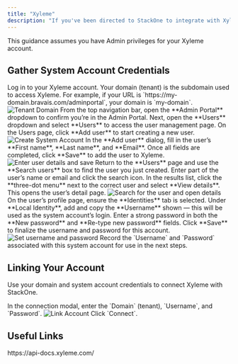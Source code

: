 ```yaml
---
title: "Xyleme"
description: "If you've been directed to StackOne to integrate with Xyleme, the following steps will help you understand the process and any necessary actions to configure successful integration."
---
```



<Warning>
  This guidance assumes you have Admin privileges for your Xyleme account.
</Warning>

## Gather System Account Credentials

<Steps>
  <Step title="Log in to Xyleme">
    Log in to your Xyleme account.
    Your domain (tenant) is the subdomain used to access Xyleme. For example, if your URL is `https://my-domain.bravais.com/adminportal`, your domain is `my-domain`.
    <Frame>
      <img className='rounded-md' style={{ margin: '0 auto', border: '1px solid #efefef' }} alt="Tenant Domain" src="/images/xyleme/image1.png" />
    </Frame>
  </Step>

  <Step title="Create System Account">
    From the top navigation bar, open the **Admin Portal** dropdown to confirm you’re in the Admin Portal.
    Next, open the **Users** dropdown and select **Users** to access the user management page.
    On the Users page, click **Add user** to start creating a new user.
    <Frame>
      <img className='rounded-md' style={{ margin: '0 auto', border: '1px solid #efefef' }} alt="Create System Account" src="/images/xyleme/image2.png" />
    </Frame>
  </Step>

  <Step title="Enter User Details and Save">
    In the **Add user** dialog, fill in the user’s **First name**, **Last name**, and **Email**.
    Once all fields are completed, click **Save** to add the user to Xyleme.
    <Frame>
      <img className='rounded-md' style={{ margin: '0 auto', border: '1px solid #efefef' }} alt="Enter user details and save" src="/images/xyleme/image3.png" />
    </Frame>
  </Step>

  <Step title="Search for the User and Open Details">
    Return to the **Users** page and use the **Search users** box to find the user you just created.
    Enter part of the user’s name or email and click the search icon.
    In the results list, click the **three-dot menu** next to the correct user and select **View details**. This opens the user’s detail page.
    <Frame>
      <img className='rounded-md' style={{ margin: '0 auto', border: '1px solid #efefef' }} alt="Search for the user and open details" src="/images/xyleme/image4.png" />
    </Frame>
  </Step>

  <Step title="Set Username and Password">
    On the user’s profile page, ensure the **Identities** tab is selected.
    Under **Local Identity**, add and copy the **Username** shown — this will be used as the system account’s login.
    Enter a strong password in both the **New password** and **Re-type new password** fields.
    Click **Save** to finalize the username and password for this account.
    <Frame>
      <img className='rounded-md' style={{ margin: '0 auto', border: '1px solid #efefef' }} alt="Set username and password" src="/images/xyleme/image5.png" />
    </Frame>
    Record the `Username` and `Password` associated with this system account for use in the next steps.
  </Step>
</Steps>

## Linking Your Account

Use your domain and system account credentials to connect Xyleme with StackOne.

<Steps>
  <Step title="Link Xyleme Account">
    In the connection modal, enter the `Domain` (tenant), `Username`, and `Password`.
    <Frame>
      <img className='rounded-md' style={{ margin: '0 auto', border: '1px solid #efefef' }} alt="Link Account" src="/images/xyleme/image6.png" />
    </Frame>
    Click `Connect`.
  </Step>
</Steps>

<IntegrationFooter />

## Useful Links

<Card title="Xyleme Syndicate API Reference Documentation" icon="link" href="https://api-docs.xyleme.com/">
  https://api-docs.xyleme.com/
</Card>
